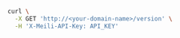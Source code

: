 <CodeGroup>

```bash cURL
curl \
  -X GET 'http://<your-domain-name>/version' \
  -H 'X-Meili-API-Key: API_KEY'
```
</CodeGroup>